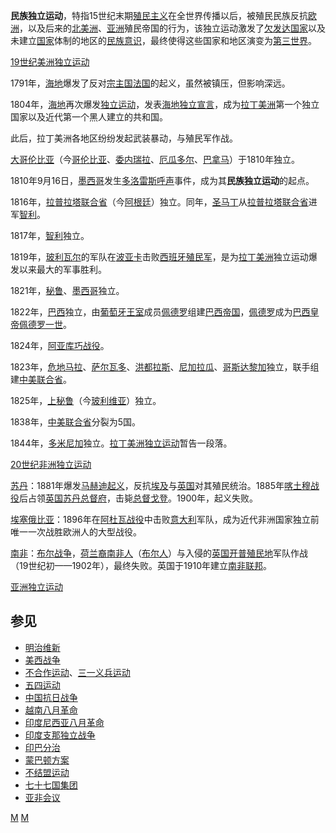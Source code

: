 '''民族独立运动'''，特指15世纪末期[[殖民主义|殖民主义]]在全世界传播以后，被殖民民族反抗[[欧洲|欧洲]]，以及后来的[[北美洲|北美洲]]、[[亚洲|亚洲]]殖民帝国的行为，该独立运动激发了[[欠发达国家|欠发达国家]]以及未建立[[国家|国家]]体制的地区的[[民族意识|民族意识]]，最终使得这些国家和地区演变为[[第三世界|第三世界]]。

[[19世纪美洲独立运动|19世纪美洲独立运动]]

1791年，[[海地|海地]]爆发了反对[[宗主国|宗主国]][[法国|法国]]的起义，虽然被镇压，但影响深远。

1804年，[[海地|海地]]再次爆发[[独立运动|独立运动]]，发表[[海地独立宣言|海地独立宣言]]，成为[[拉丁美洲|拉丁美洲]]第一个独立国家以及近代第一个黑人建立的共和国。

此后，拉丁美洲各地区纷纷发起武装暴动，与殖民军作战。

[[大哥伦比亚|大哥伦比亚]]（今[[哥伦比亚|哥伦比亚]]、[[委内瑞拉|委内瑞拉]]、[[厄瓜多尔|厄瓜多尔]]、[[巴拿马|巴拿马]]）于1810年独立。

1810年9月16日，[[墨西哥|墨西哥]]发生[[多洛雷斯呼声|多洛雷斯呼声]]事件，成为其'''民族独立运动'''的起点。

1816年，[[拉普拉塔联合省|拉普拉塔联合省]]（今[[阿根廷|阿根廷]]）独立。同年，[[圣马丁|圣马丁]]从[[拉普拉塔联合省|拉普拉塔联合省]]进军[[智利|智利]]。

1817年，[[智利|智利]]独立。

1819年，[[玻利瓦尔|玻利瓦尔]]的军队在[[波亚卡战役|波亚卡]]击败[[西班牙|西班牙]][[殖民军|殖民军]]，是为[[拉丁美洲|拉丁美洲]]独立运动爆发以来最大的军事胜利。

1821年，[[秘鲁|秘鲁]]、[[墨西哥|墨西哥]]独立。

1822年，[[巴西|巴西]]独立，由[[葡萄牙|葡萄牙]][[王室|王室]]成员[[佩德罗|佩德罗]]组建[[巴西帝国|巴西帝国]]，[[佩德罗|佩德罗]]成为[[巴西皇帝|巴西皇帝]][[佩德罗一世|佩德罗一世]]。

1824年，[[阿亚库巧战役|阿亚库巧战役]]。

1823年，[[危地马拉|危地马拉]]、[[萨尔瓦多|萨尔瓦多]]、[[洪都拉斯|洪都拉斯]]、[[尼加拉瓜|尼加拉瓜]]、[[哥斯达黎加|哥斯达黎加]]独立，联手组建[[中美联合省|中美联合省]]。

1825年，[[上秘鲁|上秘鲁]]（今[[玻利维亚|玻利维亚]]）独立。

1838年，[[中美联合省|中美联合省]]分裂为5国。

1844年，[[多米尼加|多米尼加]]独立。[[拉丁美洲|拉丁美洲]][[独立运动|独立运动]]暂告一段落。

[[20世纪非洲独立运动|20世纪非洲独立运动]]

[[苏丹|苏丹]]：1881年爆发[[马赫迪起义|马赫迪起义]]，反抗[[埃及|埃及]]与[[英国|英国]]对其殖民统治。1885年[[喀土穆战役|喀土穆战役]]后占领[[英国|英国]][[苏丹|苏丹]][[总督府|总督府]]，击毙[[总督|总督]][[戈登|戈登]]。1900年，起义失败。

[[埃塞俄比亚|埃塞俄比亚]]：1896年在[[阿杜瓦战役|阿杜瓦战役]]中击败[[意大利|意大利]]军队，成为近代非洲国家独立前唯一一次战胜欧洲人的大型战役。

[[南非|南非]]：[[布尔战争|布尔战争]]，[[荷兰裔|荷兰裔]][[南非人|南非人]]（[[布尔人|布尔人]]）与入侵的[[英国|英国]][[开普殖民地|开普殖民地]]军队作战（19世纪初——1902年），最终失败。英国于1910年建立[[南非联邦|南非联邦]]。

[[亚洲独立运动|亚洲独立运动]]

==参见==
* [[明治维新|明治维新]]
* [[美西战争|美西战争]]
* [[不合作运动|不合作运动]]、[[三一义兵运动|三一义兵运动]]
* [[五四运动|五四运动]]
* [[中国抗日战争|中国抗日战争]]
* [[越南八月革命|越南八月革命]]
* [[印度尼西亚八月革命|印度尼西亚八月革命]]
* [[印度支那独立战争|印度支那独立战争]]
* [[印巴分治|印巴分治]]
* [[蒙巴顿方案|蒙巴顿方案]]
* [[不结盟运动|不结盟运动]]
* [[七十七国集团|七十七国集团]]
* [[亚非会议|亚非会议]]

[[category:主权运动|M]]
[[category:民族主义|M]]